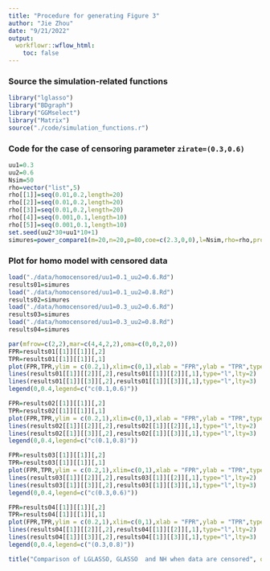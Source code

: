 ```yaml
---
title: "Procedure for generating Figure 3"
author: "Jie Zhou"
date: "9/21/2022"
output:  
  workflowr::wflow_html:
    toc: false
---
```






### Source the simulation-related functions


```r
library("lglasso")                                                        
library("BDgraph")
library("GGMselect")
library("Matrix")
source("./code/simulation_functions.r")
```



### Code for the case of censoring parameter `zirate=(0.3,0.6)`

```r
uu1=0.3
uu2=0.6
Nsim=50
rho=vector("list",5)
rho[[1]]=seq(0.01,0.2,length=20)
rho[[2]]=seq(0.01,0.2,length=20)
rho[[3]]=seq(0.01,0.2,length=20)
rho[[4]]=seq(0.001,0.1,length=10)
rho[[5]]=seq(0.001,0.1,length=10)
set.seed(uu2*30+uu1*10+1)
simures=power_compare1(m=20,n=20,p=80,coe=c(2.3,0,0),l=Nsim,rho=rho,prob=0.01,heter=F,community2=F,zirate=c(uu1, uu2))
```









### Plot for homo model with censored data 


```r
load("./data/homocensored/uu1=0.1_uu2=0.6.Rd")
results01=simures
load("./data/homocensored/uu1=0.1_uu2=0.8.Rd")
results02=simures
load("./data/homocensored/uu1=0.3_uu2=0.6.Rd")
results03=simures
load("./data/homocensored/uu1=0.3_uu2=0.8.Rd")
results04=simures

par(mfrow=c(2,2),mar=c(4,4,2,2),oma=c(0,0,2,0))
FPR=results01[[1]][[1]][,2]
TPR=results01[[1]][[1]][,1]
plot(FPR,TPR,ylim = c(0.2,1),xlim=c(0,1),xlab = "FPR",ylab = "TPR",type="l")
lines(results01[[1]][[2]][,2],results01[[1]][[2]][,1],type="l",lty=2)
lines(results01[[1]][[3]][,2],results01[[1]][[3]][,1],type="l",lty=3)
legend(0,0.4,legend=c("c(0.1,0.6)"))

FPR=results02[[1]][[1]][,2]
TPR=results02[[1]][[1]][,1]
plot(FPR,TPR,ylim = c(0.2,1),xlim=c(0,1),xlab = "FPR",ylab = "TPR",type="l")
lines(results02[[1]][[2]][,2],results02[[1]][[2]][,1],type="l",lty=2)
lines(results02[[1]][[3]][,2],results02[[1]][[3]][,1],type="l",lty=3)
legend(0,0.4,legend=c("c(0.1,0.8)"))

FPR=results03[[1]][[1]][,2]
TPR=results03[[1]][[1]][,1]
plot(FPR,TPR,ylim = c(0.2,1),xlim=c(0,1),xlab = "FPR",ylab = "TPR",type="l")
lines(results03[[1]][[2]][,2],results03[[1]][[2]][,1],type="l",lty=2)
lines(results03[[1]][[3]][,2],results03[[1]][[3]][,1],type="l",lty=3)
legend(0,0.4,legend=c("c(0.3,0.6)"))

FPR=results04[[1]][[1]][,2]
TPR=results04[[1]][[1]][,1]
plot(FPR,TPR,ylim = c(0.2,1),xlim=c(0,1),xlab = "FPR",ylab = "TPR",type="l")
lines(results04[[1]][[2]][,2],results04[[1]][[2]][,1],type="l",lty=2)
lines(results04[[1]][[3]][,2],results04[[1]][[3]][,1],type="l",lty=3)
legend(0,0.4,legend=c("(0.3,0.8)"))

title("Comparison of LGLASSO, GLASSO  and NH when data are censored", outer=TRUE, cex=1.5)
```







